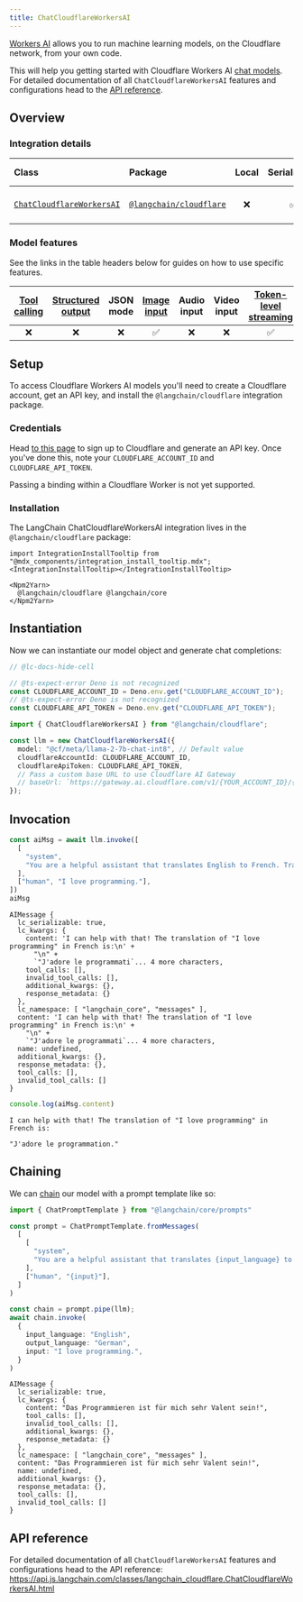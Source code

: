 ```yaml
---
title: ChatCloudflareWorkersAI
---
```


[Workers AI](https://developers.cloudflare.com/workers-ai/) allows you to run machine learning models, on the Cloudflare network, from your own code.

This will help you getting started with Cloudflare Workers AI [chat models](/oss/python/concepts/chat_models). For detailed documentation of all `ChatCloudflareWorkersAI` features and configurations head to the [API reference](https://api.js.langchain.com/classes/langchain_cloudflare.ChatCloudflareWorkersAI.html).

## Overview
### Integration details

| Class | Package | Local | Serializable | PY support | Package downloads | Package latest |
| :--- | :--- | :---: | :---: |  :---: | :---: | :---: |
| [`ChatCloudflareWorkersAI`](https://api.js.langchain.com/classes/langchain_cloudflare.ChatCloudflareWorkersAI.html) | [`@langchain/cloudflare`](https://npmjs.com/@langchain/cloudflare) | ❌ | ✅ | ❌ | ![NPM - Downloads](https://img.shields.io/npm/dm/@langchain/cloudflare?style=flat-square&label=%20&) | ![NPM - Version](https://img.shields.io/npm/v/@langchain/cloudflare?style=flat-square&label=%20&) |

### Model features

See the links in the table headers below for guides on how to use specific features.

| [Tool calling](/oss/python/how-to/tool_calling) | [Structured output](/oss/python/how-to/structured_output/) | JSON mode | [Image input](/oss/python/how-to/multimodal_inputs/) | Audio input | Video input | [Token-level streaming](/oss/python/how-to/chat_streaming/) | [Token usage](/oss/python/how-to/chat_token_usage_tracking/) | [Logprobs](/oss/python/how-to/logprobs/) |
| :---: | :---: | :---: | :---: |  :---: | :---: | :---: | :---: | :---: |
| ❌ | ❌ | ❌ | ✅ | ❌ | ❌ | ✅ | ❌ | ❌ | 

## Setup

To access Cloudflare Workers AI models you'll need to create a Cloudflare account, get an API key, and install the `@langchain/cloudflare` integration package.

### Credentials

Head [to this page](https://developers.cloudflare.com/workers-ai/) to sign up to Cloudflare and generate an API key. Once you've done this, note your `CLOUDFLARE_ACCOUNT_ID` and `CLOUDFLARE_API_TOKEN`.

Passing a binding within a Cloudflare Worker is not yet supported.

### Installation

The LangChain ChatCloudflareWorkersAI integration lives in the `@langchain/cloudflare` package:

```{=mdx}
import IntegrationInstallTooltip from "@mdx_components/integration_install_tooltip.mdx";
<IntegrationInstallTooltip></IntegrationInstallTooltip>

<Npm2Yarn>
  @langchain/cloudflare @langchain/core
</Npm2Yarn>

```
## Instantiation

Now we can instantiate our model object and generate chat completions:


```typescript
// @lc-docs-hide-cell

// @ts-expect-error Deno is not recognized
const CLOUDFLARE_ACCOUNT_ID = Deno.env.get("CLOUDFLARE_ACCOUNT_ID");
// @ts-expect-error Deno is not recognized
const CLOUDFLARE_API_TOKEN = Deno.env.get("CLOUDFLARE_API_TOKEN");
```
```typescript
import { ChatCloudflareWorkersAI } from "@langchain/cloudflare";

const llm = new ChatCloudflareWorkersAI({
  model: "@cf/meta/llama-2-7b-chat-int8", // Default value
  cloudflareAccountId: CLOUDFLARE_ACCOUNT_ID,
  cloudflareApiToken: CLOUDFLARE_API_TOKEN,
  // Pass a custom base URL to use Cloudflare AI Gateway
  // baseUrl: `https://gateway.ai.cloudflare.com/v1/{YOUR_ACCOUNT_ID}/{GATEWAY_NAME}/workers-ai/`,
});
```

## Invocation


```typescript
const aiMsg = await llm.invoke([
  [
    "system",
    "You are a helpful assistant that translates English to French. Translate the user sentence.",
  ],
  ["human", "I love programming."],
])
aiMsg
```



```output
AIMessage {
  lc_serializable: true,
  lc_kwargs: {
    content: 'I can help with that! The translation of "I love programming" in French is:\n' +
      "\n" +
      `"J'adore le programmati`... 4 more characters,
    tool_calls: [],
    invalid_tool_calls: [],
    additional_kwargs: {},
    response_metadata: {}
  },
  lc_namespace: [ "langchain_core", "messages" ],
  content: 'I can help with that! The translation of "I love programming" in French is:\n' +
    "\n" +
    `"J'adore le programmati`... 4 more characters,
  name: undefined,
  additional_kwargs: {},
  response_metadata: {},
  tool_calls: [],
  invalid_tool_calls: []
}
```



```typescript
console.log(aiMsg.content)
```
```output
I can help with that! The translation of "I love programming" in French is:

"J'adore le programmation."
```
## Chaining

We can [chain](/oss/python/how-to/sequence/) our model with a prompt template like so:


```typescript
import { ChatPromptTemplate } from "@langchain/core/prompts"

const prompt = ChatPromptTemplate.fromMessages(
  [
    [
      "system",
      "You are a helpful assistant that translates {input_language} to {output_language}.",
    ],
    ["human", "{input}"],
  ]
)

const chain = prompt.pipe(llm);
await chain.invoke(
  {
    input_language: "English",
    output_language: "German",
    input: "I love programming.",
  }
)
```



```output
AIMessage {
  lc_serializable: true,
  lc_kwargs: {
    content: "Das Programmieren ist für mich sehr Valent sein!",
    tool_calls: [],
    invalid_tool_calls: [],
    additional_kwargs: {},
    response_metadata: {}
  },
  lc_namespace: [ "langchain_core", "messages" ],
  content: "Das Programmieren ist für mich sehr Valent sein!",
  name: undefined,
  additional_kwargs: {},
  response_metadata: {},
  tool_calls: [],
  invalid_tool_calls: []
}
```


## API reference

For detailed documentation of all `ChatCloudflareWorkersAI` features and configurations head to the API reference: https://api.js.langchain.com/classes/langchain_cloudflare.ChatCloudflareWorkersAI.html
